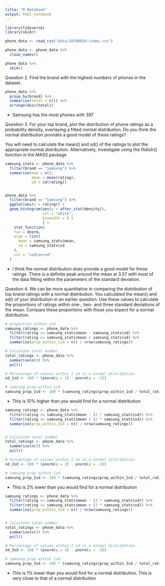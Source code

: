 ```yaml
---
title: "R Notebook"
output: html_notebook
---
```


```r
library(tidyverse)
library(skimr)
```

```r
phone_data <- read_csv("data/20190928-items.csv")

phone_data <- phone_data %>% 
  clean_names()

phone_data %>% 
  skim()

```

Question 2.
Find the brand with the highest numbers of phones in the dataset.

```r
phone_data %>% 
  group_by(brand) %>% 
  summarise(total = n()) %>% 
  arrange(desc(total))
```
- Samsung has the most phones with 397

Question 3.
For your top brand, plot the distribution of phone ratings as a probability density, overlaying a fitted normal distribution. Do you think the normal distribution provides a good model of these ratings?

You will need to calculate the mean() and sd() of the ratings to plot the appropriate normal distribution. Alternatively, investigate using the fitdistr() function in the MASS package


```r
samsung_stats <- phone_data %>% 
  filter(brand == "Samsung") %>% 
  summarise(num = n(),
            mean = mean(rating),
            sd = sd(rating))


phone_data %>% 
  filter(brand == "Samsung") %>% 
  ggplot(aes(x = rating)) +
  geom_histogram(aes(y = after_stat(density)),
                 col = "white",
                 binwidth = 0.1
                 ) +
    stat_function(
    fun = dnorm,
    args = list(
      mean = samsung_stats$mean,
      sd = samsung_stats$sd
    ),
    col = "indianred"
  )
```

- I think the normal distribution does provide a good model for these ratings. There is a definite peak around the mean at 3.57 with most of the data fitting within the parameters of the standard deviation. 


Question 4.
We can be more quantitative in comparing the distribution of top brand ratings with a normal distribution. You calculated the mean() and sd() of your distribution in an earlier question. Use these values to calculate the proportions of ratings within one-, two- and three standard deviations of the mean. Compare these proportions with those you expect for a normal distribution.

```r
# proportion within 1sd
samsung_ratings <- phone_data %>% 
  filter(rating >= samsung_stats$mean - samsung_stats$sd) %>%
  filter(rating <= samsung_stats$mean + samsung_stats$sd) %>%
  summarise(prop_within_1sd = n() / nrow(samsung_ratings))

# Calculate total number 
total_ratings <- phone_data %>% 
  summarise(n()) %>% 
  pull()

# Percentage of values within 1 sd in a normal distribution
nd_1sd <- 100 * (pnorm(q = 1) - pnorm(q = -1))

# samsung prop within 1sd
samsung_prop_1sd <- 100 * (samsung_ratings$prop_within_1sd / total_ratings)

```

- This is 10% higher than you would find for a normal distribution


```r
samsung_ratings <- phone_data %>% 
  filter(rating >= samsung_stats$mean - (2 * samsung_stats$sd)) %>%
  filter(rating <= samsung_stats$mean + (2 * samsung_stats$sd)) %>%
  summarise(prop_within_2sd = n() / nrow(samsung_ratings))


# Calculate total number 
total_ratings <- phone_data %>% 
  summarise(n()) %>% 
  pull()

# Percentage of values within 1 sd in a normal distribution
nd_2sd <- 100 * (pnorm(q = 2) - pnorm(q = -2))

# samsung prop within 1sd
samsung_prop_2sd <- 100 * (samsung_ratings$prop_within_2sd / total_ratings)

```
- This is 2% lower than you would find for a normal distribution

```r
samsung_ratings <- phone_data %>% 
  filter(rating >= samsung_stats$mean - (3 * samsung_stats$sd)) %>%
  filter(rating <= samsung_stats$mean + (3 * samsung_stats$sd)) %>%
  summarise(prop_within_3sd = n() / nrow(samsung_ratings))


# Calculate total number 
total_ratings <- phone_data %>% 
  summarise(n()) %>% 
  pull()

# Percentage of values within 1 sd in a normal distribution
nd_3sd <- 100 * (pnorm(q = 3) - pnorm(q = -3))

# samsung prop within 1sd
samsung_prop_3sd <- 100 * (samsung_ratings$prop_within_3sd / total_ratings)

```
- This is 1% lower than you would find for a normal distribution. This is very close to that of a normal distribution
